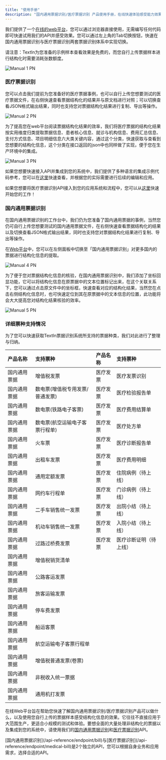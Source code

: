 ```yaml
---
title: "使用手册"
description: "国内通用票据识别/医疗票据识别 产品使用手册，在线快速体验感受能力效果。"
---
```


我们提供了一个[在线的web平台](https://www.textin.com/console/recognition/robot_bills?service=bill_recognize_v2)，您可以通过浏览器直接使用，无需编写任何代码即可快速试用我们的API并感受效果。您可以通过左上角的Tab切换按钮，快速在国内通用票据识别与医疗票据识别两套票据识别体系中实现切换。

<Warning>
  请注意：TextIn为您准备的示例样本查看效果是免费的，而您自行上传票据样本进行结构化时需要消耗张数额度。
</Warning>

![Manual 1 PN](/images/bill-manual-1.webp)

### 医疗票据识别

您可以点击我们提前为您准备好的医疗票据事例，也可以自行上传您想要测试的医疗票据文件，在右侧快速查看票据结构化的结果并与原文档进行对照；可以切换查看JSON格式输出结果，同时也支持您对票据结构化结果进行复制、导出等操作。

![Manual 2 PN](/images/bill-manual-2.webp)

为了提高您在web平台阅读票据结构化结果的效率，我们将医疗票据的结构化结果按实用维度归类提取票据信息、患者核心信息、就诊与机构信息、费用汇总信息、支付方式信息、项目明细信息六大类关键内容，通过这个分类，快速获取与查看到您想要的结构化信息，这个分类在接口返回的json中也同样做了实现，便于您在生产环境中的集成。

![Manual 3 PN](/images/bill-manual-3.webp)

如果您想要快速接入API并集成到您的系统中，我们提供了多种语言的集成示例代码参考，您可以在[这里](/api-reference/endpoint/medical-bill)快速查看，并根据您的实际需要进行后续的编辑和应用。

如果您想要将医疗票据识别API接入到您的应用系统和流程中，您可以从[这里](/bill/medical-bill-quickstart)快速开始您的工作！

### **国内通用票据识别**

在国内通用票据识别的工作台中，我们仍为您准备了国内通用票据的事例，当然您仍可自行上传您想要测试的国内通用票据文件，在右侧快速查看票据结构化的结果以及切换查看JSON格式输出结果，同时也支持您对票据结构化结果进行复制、导出等操作。

在[Web平台](https://www.textin.com/console/recognition/robot_bills?service=bill_recognize_v2)中，您可以在左侧面板中切换至「国内通用票据识别」对更多国内的票据进行结构化信息的提取。

![Manual 4 PN](/images/bill-manual-4.webp)

为了便于您对票据结构化信息的核验，在国内通用票据识别中，我们添加了坐标回显功能，它可以将结构化信息在原票据中的文本位置标记出来，在这个关联关系下，您可以通过点击原文件中的坐标框，快速查看对应的结构化结果，当然您在点击右侧结构化信息时，也可快速定位到其在原票据中的文本信息的位置，此功能将会大大提高您对结构化结果核验的效率。

![Manual 5 PN](/images/bill-manual-5.webp)

### 详细票种支持情况

为了您可以快速获取TextIn票据识别系统所支持的票据种类，我们对此进行了整理与归纳。

| 产品名称 | 支持票种 | 产品名称 | 支持票种 |
|:---|:---|:---|:---|
| 国内通用票据 | 增值税发票 | 医疗发票 | 医疗发票识别 |
| 国内通用票据 | 数电票(增值税专用发票/普通发票) | 医疗发票 | 医疗检验报告单 |
| 国内通用票据 | 数电票(铁路电子客票) | 医疗发票 | 医疗费用结算单 |
| 国内通用票据 | 数电票(航空运输电子客票行程单) | 医疗发票 | 医疗处方单 |
| 国内通用票据 | 火车票 | 医疗发票 | 医疗诊断报告单 |
| 国内通用票据 | 出租车发票 | 医疗发票 | 医疗费用明细 |
| 国内通用票据 | 通用定额发票 | 医疗发票 | 住院病例（待上线） |
| 国内通用票据 | 网约车行程单 | 医疗发票 | 门诊病例（待上线） |
| 国内通用票据 | 二手车销售统一发票 | 医疗发票 | 出院小结（待上线） |
| 国内通用票据 | 机动车销售统一发票 | 医疗发票 | 入院小结（待上线） |
| 国内通用票据 | 过路过桥费发票 | 医疗发票 | 医疗诊断证明（待上线） |
| 国内通用票据 | 增值税销货清单 |  |  |
| 国内通用票据 | 公路客运发票 |  |  |
| 国内通用票据 | 旅客运输发票 |  |  |
| 国内通用票据 | 停车费发票 |  |  |
| 国内通用票据 | 船运客票 |  |  |
| 国内通用票据 | 航空运输电子客票行程单 |  |  |
| 国内通用票据 | 增值税普通发票(卷票) |  |  |
| 国内通用票据 | 非税收入统一票据 |  |  |
| 国内通用票据 | 通用机打发票 |  |  |

在线Web平台旨在帮助您快速了解国内通用票据识别/医疗票据识别产品可以做什么，以及使用您自行上传的票据样本感受结构化信息的效果。它往往不直接应用于大范围生产，更适合小规模的测试和体验。要想全面的大量处理非结构化的票据以及集成到您的系统中，请使用我们的[国内通用票据识别](/api-reference/endpoint/bill)和[医疗票据识别](/api-reference/endpoint/medical-bill)API。

<Tip>
 [国内通用票据识别](/api-reference/endpoint/bill)与[医疗票据识别](/api-reference/endpoint/medical-bill)是2个独立的API，您可以根据自身业务和应用需求，选择合适的API。
</Tip>